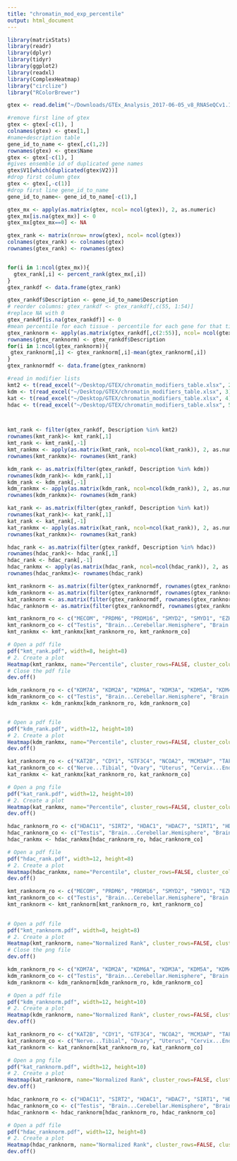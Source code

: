 ```yaml
---
title: "chromatin_mod_exp_percentile"
output: html_document
---
```


```r
library(matrixStats)
library(readr)
library(dplyr)
library(tidyr)
library(ggplot2)
library(readxl)
library(ComplexHeatmap)
library("circlize")
library("RColorBrewer")
```
```r
gtex <- read.delim("~/Downloads/GTEx_Analysis_2017-06-05_v8_RNASeQCv1.1.9_gene_median_tpm.gct", header=FALSE, comment.char="#")
```
```r
#remove first line of gtex
gtex <- gtex[-c(1), ]
colnames(gtex) <- gtex[1,]
#name+description table
gene_id_to_name <- gtex[,c(1,2)]
rownames(gtex) <- gtex$Name
gtex <- gtex[-c(1), ]
#gives ensemble id of duplicated gene names
gtex$V1[which(duplicated(gtex$V2))]
#drop first column gtex
gtex <- gtex[,-c(1)]
#drop first line gene_id_to_name
gene_id_to_name<- gene_id_to_name[-c(1),]
```
```r

gtex_mx <- apply(as.matrix(gtex, ncol= ncol(gtex)), 2, as.numeric)
gtex_mx[is.na(gtex_mx)] <- 0
gtex_mx[gtex_mx==0] <- NA

gtex_rank <- matrix(nrow= nrow(gtex), ncol= ncol(gtex))
colnames(gtex_rank) <- colnames(gtex)
rownames(gtex_rank) <- rownames(gtex)


for(i in 1:ncol(gtex_mx)){
  gtex_rank[,i] <- percent_rank(gtex_mx[,i])
}
gtex_rankdf <- data.frame(gtex_rank)

```
```r
gtex_rankdf$Description <- gene_id_to_name$Description
# reorder columns: gtex_rankdf <- gtex_rankdf[,c(55, 1:54)]
#replace NA with 0
gtex_rankdf[is.na(gtex_rankdf)] <- 0
#mean percentile for each tissue - percentile for each gene for that tissue
gtex_ranknorm <- apply(as.matrix(gtex_rankdf[,c(2:55)], ncol= ncol(gtex_rankdf-1)), 2, as.numeric)
rownames(gtex_ranknorm) <- gtex_rankdf$Description
for(i in 1:ncol(gtex_ranknorm)){
 gtex_ranknorm[,i] <- gtex_ranknorm[,i]-mean(gtex_ranknorm[,i])
}
gtex_ranknormdf <- data.frame(gtex_ranknorm)

```
```r
#read in modifier lists
kmt2 <- t(read_excel("~/Desktop/GTEX/chromatin_modifiers_table.xlsx", 2))
kdm <- t(read_excel("~/Desktop/GTEX/chromatin_modifiers_table.xlsx", 3))
kat <- t(read_excel("~/Desktop/GTEX/chromatin_modifiers_table.xlsx", 4))
hdac <- t(read_excel("~/Desktop/GTEX/chromatin_modifiers_table.xlsx", 5))



kmt_rank <- filter(gtex_rankdf, Description %in% kmt2)
rownames(kmt_rank)<- kmt_rank[,1]
kmt_rank <- kmt_rank[,-1]
kmt_rankmx <- apply(as.matrix(kmt_rank, ncol=ncol(kmt_rank)), 2, as.numeric)
rownames(kmt_rankmx)<- rownames(kmt_rank)

kdm_rank <- as.matrix(filter(gtex_rankdf, Description %in% kdm))
rownames(kdm_rank)<- kdm_rank[,1]
kdm_rank <- kdm_rank[,-1]
kdm_rankmx <- apply(as.matrix(kdm_rank, ncol=ncol(kdm_rank)), 2, as.numeric)
rownames(kdm_rankmx)<- rownames(kdm_rank)

kat_rank <- as.matrix(filter(gtex_rankdf, Description %in% kat))
rownames(kat_rank)<- kat_rank[,1]
kat_rank <- kat_rank[,-1]
kat_rankmx <- apply(as.matrix(kat_rank, ncol=ncol(kat_rank)), 2, as.numeric)
rownames(kat_rankmx)<- rownames(kat_rank)

hdac_rank <- as.matrix(filter(gtex_rankdf, Description %in% hdac))
rownames(hdac_rank)<- hdac_rank[,1]
hdac_rank <- hdac_rank[,-1]
hdac_rankmx <- apply(as.matrix(hdac_rank, ncol=ncol(hdac_rank)), 2, as.numeric)
rownames(hdac_rankmx)<- rownames(hdac_rank)

```
```r
kmt_ranknorm <- as.matrix(filter(gtex_ranknormdf, rownames(gtex_ranknormdf) %in% kmt2))
kdm_ranknorm <- as.matrix(filter(gtex_ranknormdf, rownames(gtex_ranknormdf) %in% kdm))
kat_ranknorm <- as.matrix(filter(gtex_ranknormdf, rownames(gtex_ranknormdf) %in% kat))
hdac_ranknorm <- as.matrix(filter(gtex_ranknormdf, rownames(gtex_ranknormdf) %in% hdac))

```
```r
kmt_ranknorm_ro <- c("MECOM", "PRDM6", "PRDM16", "SMYD2", "SMYD1", "EZH2", "NSD2", "SUV39H1", "PRDM7", "PRDM9", "DOT1L", "SUV39H2", "PRDM8", "SETMAR", "SETD1B", "KMT5A", "SETD7", "SETDB1", "EHMT1", "SETDB2", "KMT2B", "SETD1A", "KMT2C", "SETD2", "NSD1", "KMT2D", "KMT5B", "SETD6", "EZH1", "KMT2A", "NSD3", "SETD5", "ASH1L", "PRDM2", "N6AMT1", "KMT5C", "EHMT2", "SMYD3")
kmt_ranknorm_co <- c("Testis", "Brain...Cerebellar.Hemisphere", "Brain...Cerebellum", "Uterus", "Cervix...Endocervix", "Fallopian.Tube", "Cervix...Ectocervix", "Ovary", "Nerve...Tibial", "Thyroid", "Cells...EBV.transformed.lymphocytes", "Artery...Aorta", "Artery...Tibial", "Artery...Coronary", "Prostate", "Vagina", "Bladder", "Colon...Sigmoid", "Esophagus...Gastroesophageal.Junction", "Esophagus...Muscularis", "Cells...Cultured.fibroblasts", "Pituitary", "Lung", "Adipose...Subcutaneous", "Breast...Mammary.Tissue", "Skin...Sun.Exposed..Lower.leg.","Skin...Not.Sun.Exposed..Suprapubic.", "Spleen", "Small.Intestine...Terminal.Ileum", "Minor.Salivary.Gland", "Colon...Transverse", "Adipose...Visceral..Omentum.", "Esophagus...Mucosa", "Adrenal.Gland", "Stomach", "Kidney...Medulla", "Brain...Frontal.Cortex..BA9.", "Brain...Cortex", "Brain...Spinal.cord..cervical.c.1.", "Brain...Nucleus.accumbens..basal.ganglia.", "Brain...Anterior.cingulate.cortex..BA24.", "Brain...Hypothalamus", "Brain...Substantia.nigra", "Brain...Hippocampus", "Brain...Amygdala", "Brain...Caudate..basal.ganglia.", "Brain...Putamen..basal.ganglia.", "Heart...Atrial.Appendage", "Kidney...Cortex", "Pancreas", "Liver", "Whole.Blood", "Muscle...Skeletal", "Heart...Left.Ventricle")
kmt_rankmx <- kmt_rankmx[kmt_ranknorm_ro, kmt_ranknorm_co]

# Open a pdf file
pdf("kmt_rank.pdf", width=8, height=8) 
# 2. Create a plot
Heatmap(kmt_rankmx, name="Percentile", cluster_rows=FALSE, cluster_columns= FALSE, column_names_gp = grid::gpar(fontsize = 9), row_names_gp = grid::gpar(fontsize = 7), width = unit(12, "cm"), height = unit(8, "cm"), col = colorRamp2(c(0, 0.5, 0.75, 1), brewer.pal(n=4, name="Reds")))
# Close the pdf file
dev.off()
```
```r
kdm_ranknorm_ro <- c("KDM7A", "KDM2A", "KDM6A", "KDM3A", "KDM5A", "KDM4A", "KDM2B", "KDM4B", "JMJD1C", "KDM4C", "PHF2", "KDM5C", "KDM3B", "RSBN1", "JMJD6", "KDM6B", "HR", "KDM1B", "RIOX2", "UTY", "KDM5D", "RIOX1", "KDM1A", "PHF8", "KDM4D", "KDM4F", "KDM5B", "KDM4E", "KDM8")
kdm_ranknorm_co <- c("Testis", "Brain...Cerebellar.Hemisphere", "Brain...Cerebellum", "Ovary", "Uterus", "Cervix...Endocervix", "Cervix...Ectocervix", "Fallopian.Tube", "Vagina", "Thyroid", "Cells...EBV.transformed.lymphocytes", "Skin...Sun.Exposed..Lower.leg.", "Skin...Not.Sun.Exposed..Suprapubic.", "Nerve...Tibial", "Bladder", "Artery...Tibial", "Colon...Sigmoid", "Esophagus...Gastroesophageal.Junction", "Esophagus...Muscularis", "Artery...Aorta", "Artery...Coronary", "Lung", "Spleen", "Prostate", "Pituitary", "Cells...Cultured.fibroblasts", "Esophagus...Mucosa", "Small.Intestine...Terminal.Ileum",  "Breast...Mammary.Tissue", "Adipose...Subcutaneous", "Minor.Salivary.Gland", "Adipose...Visceral..Omentum.", "Colon...Transverse",  "Adrenal.Gland", "Whole.Blood", "Stomach", "Kidney...Medulla", "Muscle...Skeletal", "Brain...Cortex", "Brain...Frontal.Cortex..BA9.","Brain...Spinal.cord..cervical.c.1.", "Pancreas", "Kidney...Cortex", "Brain...Hypothalamus", "Brain...Nucleus.accumbens..basal.ganglia.", "Brain...Caudate..basal.ganglia.", "Brain...Anterior.cingulate.cortex..BA24.",  "Brain...Substantia.nigra", "Brain...Hippocampus", "Brain...Putamen..basal.ganglia.", "Brain...Amygdala", "Heart...Atrial.Appendage",  "Heart...Left.Ventricle", "Liver")
kdm_rankmx <- kdm_rankmx[kdm_ranknorm_ro, kdm_ranknorm_co]


# Open a pdf file
pdf("kdm_rank.pdf", width=12, height=10) 
# 2. Create a plot
Heatmap(kdm_rankmx, name="Percentile", cluster_rows=FALSE, cluster_columns= FALSE, column_names_gp = grid::gpar(fontsize = 9), row_names_gp = grid::gpar(fontsize = 9), width = unit(18, "cm"), height = unit(12, "cm"), col = colorRamp2(c(0, 0.5, 0.75, 1), brewer.pal(n=4, name="Reds")))
dev.off()
```
```r
kat_ranknorm_ro <- c("KAT2B", "CDY1", "GTF3C4", "NCOA2", "MCM3AP", "TAF1", "CREBBP", "KAT5", "EP300", "KAT6B", "KAT6A", "NAT10", "NCOA3", "HAT1", "NAA50", "NAA10", "KAT2A", "KAT8", "CLOCK", "KAT7", "ATF2", "KAT14", "NCOA1", "NAA60", "CDY2A")
kat_ranknorm_co <- c("Nerve...Tibial", "Ovary", "Uterus", "Cervix...Endocervix", "Cervix...Ectocervix", "Fallopian.Tube", "Brain...Cerebellar.Hemisphere", "Brain...Cerebellum", "Testis", "Cells...EBV.transformed.lymphocytes", "Artery...Tibial", "Thyroid", "Vagina", "Bladder", "Artery...Aorta", "Artery...Coronary", "Colon...Sigmoid", "Esophagus...Gastroesophageal.Junction", "Esophagus...Muscularis", "Lung", "Adipose...Subcutaneous", "Breast...Mammary.Tissue", "Adipose...Visceral..Omentum.", "Prostate", "Pituitary",  "Spleen", "Skin...Sun.Exposed..Lower.leg.", "Skin...Not.Sun.Exposed..Suprapubic.", "Esophagus...Mucosa", "Small.Intestine...Terminal.Ileum", "Minor.Salivary.Gland", "Cells...Cultured.fibroblasts", "Muscle...Skeletal", "Colon...Transverse", "Stomach", "Adrenal.Gland", "Kidney...Medulla", "Brain...Frontal.Cortex..BA9.", "Brain...Cortex", "Brain...Spinal.cord..cervical.c.1.", "Brain...Nucleus.accumbens..basal.ganglia.", "Brain...Caudate..basal.ganglia.", "Brain...Hypothalamus", "Brain...Anterior.cingulate.cortex..BA24.", "Brain...Amygdala", "Brain...Substantia.nigra", "Brain...Hippocampus", "Brain...Putamen..basal.ganglia.", "Whole.Blood", "Heart...Atrial.Appendage",  "Heart...Left.Ventricle", "Pancreas", "Kidney...Cortex", "Liver")
kat_rankmx <- kat_rankmx[kat_ranknorm_ro, kat_ranknorm_co]

# Open a png file
pdf("kat_rank.pdf", width=12, height=10) 
# 2. Create a plot
Heatmap(kat_rankmx, name="Percentile", cluster_rows=FALSE, cluster_columns= FALSE, column_names_gp = grid::gpar(fontsize = 9), row_names_gp = grid::gpar(fontsize = 9), width = unit(18, "cm"), height = unit(10, "cm"), col = colorRamp2(c(0, 0.5, 0.75, 1), brewer.pal(n=4, name="Reds")))
dev.off()
```
```r
hdac_ranknorm_ro <- c("HDAC11", "SIRT2", "HDAC1", "HDAC7", "SIRT1", "HDAC2", "HDAC8", "HDAC3", "SIRT6", "HDAC10", "SIRT7", "HDAC5", "HDAC9", "HDAC4", "HDAC6", "SIRT3")
hdac_ranknorm_co <- c("Testis", "Brain...Cerebellar.Hemisphere", "Brain...Cerebellum", "Pituitary", "Uterus", "Cervix...Endocervix", "Cervix...Ectocervix", "Fallopian.Tube", "Ovary", "Nerve...Tibial", "Colon...Sigmoid", "Artery...Aorta", "Artery...Tibial", "Esophagus...Muscularis", "Esophagus...Gastroesophageal.Junction", "Cells...EBV.transformed.lymphocytes", "Spleen", "Thyroid", "Prostate", "Vagina", "Bladder", "Lung", "Cells...Cultured.fibroblasts", "Adrenal.Gland", "Artery...Coronary", "Breast...Mammary.Tissue", "Adipose...Subcutaneous", "Adipose...Visceral..Omentum.", "Small.Intestine...Terminal.Ileum", "Colon...Transverse", "Minor.Salivary.Gland", "Stomach", "Kidney...Medulla", "Skin...Sun.Exposed..Lower.leg.", "Skin...Not.Sun.Exposed..Suprapubic.", "Esophagus...Mucosa", "Brain...Spinal.cord..cervical.c.1.", "Brain...Frontal.Cortex..BA9.", "Brain...Cortex", "Brain...Hypothalamus", "Brain...Anterior.cingulate.cortex..BA24.", "Brain...Nucleus.accumbens..basal.ganglia.", "Brain...Caudate..basal.ganglia.", "Brain...Putamen..basal.ganglia.", "Brain...Substantia.nigra", "Brain...Hippocampus", "Brain...Amygdala", "Muscle...Skeletal", "Whole.Blood", "Kidney...Cortex", "Liver", "Heart...Atrial.Appendage", "Heart...Left.Ventricle", "Pancreas")
hdac_rankmx <- hdac_rankmx[hdac_ranknorm_ro, hdac_ranknorm_co]

# Open a pdf file
pdf("hdac_rank.pdf", width=12, height=8) 
# 2. Create a plot
Heatmap(hdac_rankmx, name="Percentile", cluster_rows=FALSE, cluster_columns= FALSE, column_names_gp = grid::gpar(fontsize = 9), row_names_gp = grid::gpar(fontsize = 9), width = unit(20, "cm"), height = unit(8, "cm"), col = colorRamp2(c(0, 0.5, 0.75, 1), brewer.pal(n=4, name="Reds")))
dev.off()
```
```r
kmt_ranknorm_ro <- c("MECOM", "PRDM6", "PRDM16", "SMYD2", "SMYD1", "EZH2", "NSD2", "SUV39H1", "PRDM7", "PRDM9", "DOT1L", "SUV39H2", "PRDM8", "SETMAR", "SETD1B", "KMT5A", "SETD7", "SETDB1", "EHMT1", "SETDB2", "KMT2B", "SETD1A", "KMT2C", "SETD2", "NSD1", "KMT2D", "KMT5B", "SETD6", "EZH1", "KMT2A", "NSD3", "SETD5", "ASH1L", "PRDM2", "N6AMT1", "KMT5C", "EHMT2", "SMYD3")
kmt_ranknorm_co <- c("Testis", "Brain...Cerebellar.Hemisphere", "Brain...Cerebellum", "Uterus", "Cervix...Endocervix", "Fallopian.Tube", "Cervix...Ectocervix", "Ovary", "Nerve...Tibial", "Thyroid", "Cells...EBV.transformed.lymphocytes", "Artery...Aorta", "Artery...Tibial", "Artery...Coronary", "Prostate", "Vagina", "Bladder", "Colon...Sigmoid", "Esophagus...Gastroesophageal.Junction", "Esophagus...Muscularis", "Cells...Cultured.fibroblasts", "Pituitary", "Lung", "Adipose...Subcutaneous", "Breast...Mammary.Tissue", "Skin...Sun.Exposed..Lower.leg.","Skin...Not.Sun.Exposed..Suprapubic.", "Spleen", "Small.Intestine...Terminal.Ileum", "Minor.Salivary.Gland", "Colon...Transverse", "Adipose...Visceral..Omentum.", "Esophagus...Mucosa", "Adrenal.Gland", "Stomach", "Kidney...Medulla", "Brain...Frontal.Cortex..BA9.", "Brain...Cortex", "Brain...Spinal.cord..cervical.c.1.", "Brain...Nucleus.accumbens..basal.ganglia.", "Brain...Anterior.cingulate.cortex..BA24.", "Brain...Hypothalamus", "Brain...Substantia.nigra", "Brain...Hippocampus", "Brain...Amygdala", "Brain...Caudate..basal.ganglia.", "Brain...Putamen..basal.ganglia.", "Heart...Atrial.Appendage", "Kidney...Cortex", "Pancreas", "Liver", "Whole.Blood", "Muscle...Skeletal", "Heart...Left.Ventricle")
kmt_ranknorm <- kmt_ranknorm[kmt_ranknorm_ro, kmt_ranknorm_co]

 
# Open a pdf file
pdf("kmt_ranknorm.pdf", width=8, height=8) 
# 2. Create a plot
Heatmap(kmt_ranknorm, name="Normalized Rank", cluster_rows=FALSE, cluster_columns= FALSE, column_names_gp = grid::gpar(fontsize = 9), row_names_gp = grid::gpar(fontsize = 7), width = unit(12, "cm"), height = unit(8, "cm"), col = colorRamp2(c(0.8, 0.5, 0, -0.5, -0.8), brewer.pal(n=5, name="RdBu")))
# Close the png file
dev.off()
```
```r
kdm_ranknorm_ro <- c("KDM7A", "KDM2A", "KDM6A", "KDM3A", "KDM5A", "KDM4A", "KDM2B", "KDM4B", "JMJD1C", "KDM4C", "PHF2", "KDM5C", "KDM3B", "RSBN1", "JMJD6", "KDM6B", "HR", "KDM1B", "RIOX2", "UTY", "KDM5D", "RIOX1", "KDM1A", "PHF8", "KDM4D", "KDM4F", "KDM5B", "KDM4E", "KDM8")
kdm_ranknorm_co <- c("Testis", "Brain...Cerebellar.Hemisphere", "Brain...Cerebellum", "Ovary", "Uterus", "Cervix...Endocervix", "Cervix...Ectocervix", "Fallopian.Tube", "Vagina", "Thyroid", "Cells...EBV.transformed.lymphocytes", "Skin...Sun.Exposed..Lower.leg.", "Skin...Not.Sun.Exposed..Suprapubic.", "Nerve...Tibial", "Bladder", "Artery...Tibial", "Colon...Sigmoid", "Esophagus...Gastroesophageal.Junction", "Esophagus...Muscularis", "Artery...Aorta", "Artery...Coronary", "Lung", "Spleen", "Prostate", "Pituitary", "Cells...Cultured.fibroblasts", "Esophagus...Mucosa", "Small.Intestine...Terminal.Ileum",  "Breast...Mammary.Tissue", "Adipose...Subcutaneous", "Minor.Salivary.Gland", "Adipose...Visceral..Omentum.", "Colon...Transverse",  "Adrenal.Gland", "Whole.Blood", "Stomach", "Kidney...Medulla", "Muscle...Skeletal", "Brain...Cortex", "Brain...Frontal.Cortex..BA9.","Brain...Spinal.cord..cervical.c.1.", "Pancreas", "Kidney...Cortex", "Brain...Hypothalamus", "Brain...Nucleus.accumbens..basal.ganglia.", "Brain...Caudate..basal.ganglia.", "Brain...Anterior.cingulate.cortex..BA24.",  "Brain...Substantia.nigra", "Brain...Hippocampus", "Brain...Putamen..basal.ganglia.", "Brain...Amygdala", "Heart...Atrial.Appendage",  "Heart...Left.Ventricle", "Liver")
kdm_ranknorm <- kdm_ranknorm[kdm_ranknorm_ro, kdm_ranknorm_co]

# Open a pdf file
pdf("kdm_ranknorm.pdf", width=12, height=10) 
# 2. Create a plot
Heatmap(kdm_ranknorm, name="Normalized Rank", cluster_rows=FALSE, cluster_columns= FALSE, column_names_gp = grid::gpar(fontsize = 9), row_names_gp = grid::gpar(fontsize = 9), width = unit(18, "cm"), height = unit(12, "cm"), col = colorRamp2(c(0.8, 0.5, 0, -0.5, -0.8), brewer.pal(n=5, name="RdBu")))
dev.off()
```
```r
kat_ranknorm_ro <- c("KAT2B", "CDY1", "GTF3C4", "NCOA2", "MCM3AP", "TAF1", "CREBBP", "KAT5", "EP300", "KAT6B", "KAT6A", "NAT10", "NCOA3", "HAT1", "NAA50", "NAA10", "KAT2A", "KAT8", "CLOCK", "KAT7", "ATF2", "KAT14", "NCOA1", "NAA60", "CDY2A")
kat_ranknorm_co <- c("Nerve...Tibial", "Ovary", "Uterus", "Cervix...Endocervix", "Cervix...Ectocervix", "Fallopian.Tube", "Brain...Cerebellar.Hemisphere", "Brain...Cerebellum", "Testis", "Cells...EBV.transformed.lymphocytes", "Artery...Tibial", "Thyroid", "Vagina", "Bladder", "Artery...Aorta", "Artery...Coronary", "Colon...Sigmoid", "Esophagus...Gastroesophageal.Junction", "Esophagus...Muscularis", "Lung", "Adipose...Subcutaneous", "Breast...Mammary.Tissue", "Adipose...Visceral..Omentum.", "Prostate", "Pituitary",  "Spleen", "Skin...Sun.Exposed..Lower.leg.", "Skin...Not.Sun.Exposed..Suprapubic.", "Esophagus...Mucosa", "Small.Intestine...Terminal.Ileum", "Minor.Salivary.Gland", "Cells...Cultured.fibroblasts", "Muscle...Skeletal", "Colon...Transverse", "Stomach", "Adrenal.Gland", "Kidney...Medulla", "Brain...Frontal.Cortex..BA9.", "Brain...Cortex", "Brain...Spinal.cord..cervical.c.1.", "Brain...Nucleus.accumbens..basal.ganglia.", "Brain...Caudate..basal.ganglia.", "Brain...Hypothalamus", "Brain...Anterior.cingulate.cortex..BA24.", "Brain...Amygdala", "Brain...Substantia.nigra", "Brain...Hippocampus", "Brain...Putamen..basal.ganglia.", "Whole.Blood", "Heart...Atrial.Appendage",  "Heart...Left.Ventricle", "Pancreas", "Kidney...Cortex", "Liver")
kat_ranknorm <- kat_ranknorm[kat_ranknorm_ro, kat_ranknorm_co]

# Open a png file
pdf("kat_ranknorm.pdf", width=12, height=10) 
# 2. Create a plot
Heatmap(kat_ranknorm, name="Normalized Rank", cluster_rows=FALSE, cluster_columns= FALSE, column_names_gp = grid::gpar(fontsize = 9), row_names_gp = grid::gpar(fontsize = 9), width = unit(18, "cm"), height = unit(10, "cm"), col = colorRamp2(c(0.8, 0.5, 0, -0.5, -0.8), brewer.pal(n=5, name="RdBu")))
dev.off()
```
```r
hdac_ranknorm_ro <- c("HDAC11", "SIRT2", "HDAC1", "HDAC7", "SIRT1", "HDAC2", "HDAC8", "HDAC3", "SIRT6", "HDAC10", "SIRT7", "HDAC5", "HDAC9", "HDAC4", "HDAC6", "SIRT3")
hdac_ranknorm_co <- c("Testis", "Brain...Cerebellar.Hemisphere", "Brain...Cerebellum", "Pituitary", "Uterus", "Cervix...Endocervix", "Cervix...Ectocervix", "Fallopian.Tube", "Ovary", "Nerve...Tibial", "Colon...Sigmoid", "Artery...Aorta", "Artery...Tibial", "Esophagus...Muscularis", "Esophagus...Gastroesophageal.Junction", "Cells...EBV.transformed.lymphocytes", "Spleen", "Thyroid", "Prostate", "Vagina", "Bladder", "Lung", "Cells...Cultured.fibroblasts", "Adrenal.Gland", "Artery...Coronary", "Breast...Mammary.Tissue", "Adipose...Subcutaneous", "Adipose...Visceral..Omentum.", "Small.Intestine...Terminal.Ileum", "Colon...Transverse", "Minor.Salivary.Gland", "Stomach", "Kidney...Medulla", "Skin...Sun.Exposed..Lower.leg.", "Skin...Not.Sun.Exposed..Suprapubic.", "Esophagus...Mucosa", "Brain...Spinal.cord..cervical.c.1.", "Brain...Frontal.Cortex..BA9.", "Brain...Cortex", "Brain...Hypothalamus", "Brain...Anterior.cingulate.cortex..BA24.", "Brain...Nucleus.accumbens..basal.ganglia.", "Brain...Caudate..basal.ganglia.", "Brain...Putamen..basal.ganglia.", "Brain...Substantia.nigra", "Brain...Hippocampus", "Brain...Amygdala", "Muscle...Skeletal", "Whole.Blood", "Kidney...Cortex", "Liver", "Heart...Atrial.Appendage", "Heart...Left.Ventricle", "Pancreas")
hdac_ranknorm <- hdac_ranknorm[hdac_ranknorm_ro, hdac_ranknorm_co]

# Open a pdf file
pdf("hdac_ranknorm.pdf", width=12, height=8) 
# 2. Create a plot
Heatmap(hdac_ranknorm, name="Normalized Rank", cluster_rows=FALSE, cluster_columns= FALSE, column_names_gp = grid::gpar(fontsize = 9), row_names_gp = grid::gpar(fontsize = 9), width = unit(20, "cm"), height = unit(8, "cm"), col = colorRamp2(c(0.8, 0.5, 0, -0.5, -0.8), brewer.pal(n=5, name="RdBu")))
dev.off()
```
